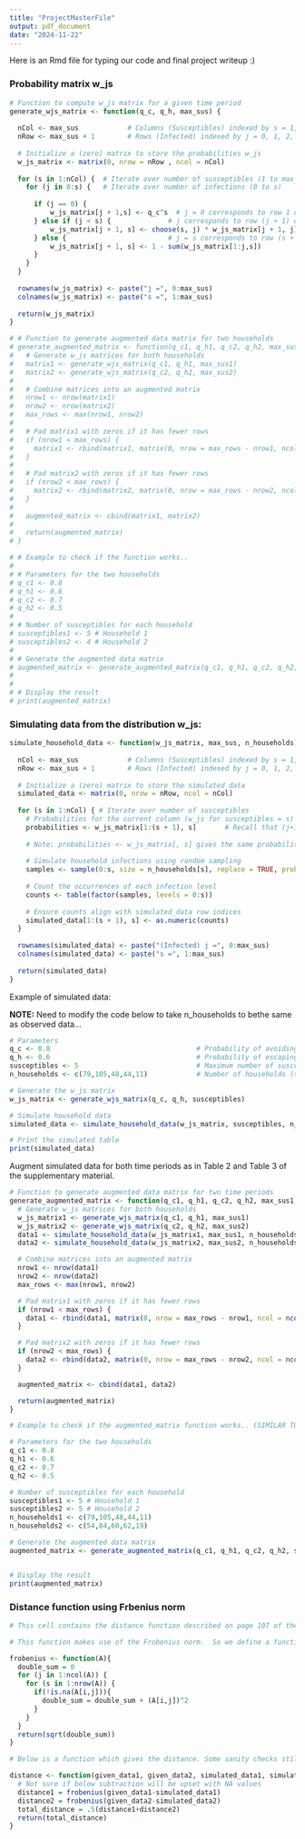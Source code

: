 ```yaml
---
title: "ProjectMasterFile"
output: pdf_document
date: "2024-11-22"
---
```


Here is an Rmd file for typing our code and final project writeup :)

### Probability matrix w_js 


```r
# Function to compute w_js matrix for a given time period
generate_wjs_matrix <- function(q_c, q_h, max_sus) {
  
  nCol <- max_sus            # Columns (Susceptibles) indexed by s = 1, 2, ..., max_sus
  nRow <- max_sus + 1        # Rows (Infected) indexed by j = 0, 1, 2, ..., s
  
  # Initialize a (zero) matrix to store the probabilities w_js
  w_js_matrix <- matrix(0, nrow = nRow , ncol = nCol)
  
  for (s in 1:nCol) {  # Iterate over number of susceptibles (1 to max_sus)
    for (j in 0:s) {   # Iterate over number of infections (0 to s)
      
      if (j == 0) {    
          w_js_matrix[j + 1,s] <- q_c^s  # j = 0 corresponds to row 1 of the w_js matrix
      } else if (j < s) {              # j corresponds to row (j + 1) of the w_js matrix
          w_js_matrix[j + 1, s] <- choose(s, j) * w_js_matrix[j + 1, j] * (q_c * q_h^j)^(s - j)
      } else {                         # j = s corresponds to row (s + 1) of the w_js matrix
          w_js_matrix[j + 1, s] <- 1 - sum(w_js_matrix[1:j,s])
      }
    }
  }
  
  rownames(w_js_matrix) <- paste("j =", 0:max_sus)
  colnames(w_js_matrix) <- paste("s =", 1:max_sus)
  
  return(w_js_matrix)
}
```


```r
# # Function to generate augmented data matrix for two households
# generate_augmented_matrix <- function(q_c1, q_h1, q_c2, q_h2, max_sus1, max_sus2) {
#   # Generate w_js matrices for both households
#   matrix1 <- generate_wjs_matrix(q_c1, q_h1, max_sus1)
#   matrix2 <- generate_wjs_matrix(q_c2, q_h2, max_sus2)
#   
#   # Combine matrices into an augmented matrix
#   nrow1 <- nrow(matrix1)
#   nrow2 <- nrow(matrix2)
#   max_rows <- max(nrow1, nrow2)
#   
#   # Pad matrix1 with zeros if it has fewer rows
#   if (nrow1 < max_rows) {
#     matrix1 <- rbind(matrix1, matrix(0, nrow = max_rows - nrow1, ncol = ncol(matrix1)))
#   }
#   
#   # Pad matrix2 with zeros if it has fewer rows
#   if (nrow2 < max_rows) {
#     matrix2 <- rbind(matrix2, matrix(0, nrow = max_rows - nrow2, ncol = ncol(matrix2)))
#   }
#   
#   augmented_matrix <- cbind(matrix1, matrix2)
#   
#   return(augmented_matrix)
# }
```


```r
# # Example to check if the function works..
# 
# # Parameters for the two households
# q_c1 <- 0.8
# q_h1 <- 0.6
# q_c2 <- 0.7
# q_h2 <- 0.5
# 
# # Number of susceptibles for each household
# susceptibles1 <- 5 # Household 1
# susceptibles2 <- 4 # Household 2
# 
# # Generate the augmented data matrix
# augmented_matrix <- generate_augmented_matrix(q_c1, q_h1, q_c2, q_h2, susceptibles1, susceptibles2)
# 
# 
# # Display the result
# print(augmented_matrix)

```

### Simulating data from the distribution w_js:

```r
simulate_household_data <- function(w_js_matrix, max_sus, n_households) {
  
  nCol <- max_sus            # Columns (Susceptibles) indexed by s = 1, 2, ..., max_sus
  nRow <- max_sus + 1        # Rows (Infected) indexed by j = 0, 1, 2, ..., s
  
  # Initialize a (zero) matrix to store the simulated data
  simulated_data <- matrix(0, nrow = nRow, ncol = nCol)
  
  for (s in 1:nCol) { # Iterate over number of susceptibles
    # Probabilities for the current column (w_js for susceptibles = s)
    probabilities <- w_js_matrix[1:(s + 1), s]       # Recall that (j+1) corresponds to row j of w_js_matrix
    
    # Note: probabilities <- w_js_matrix[, s] gives the same probabilities but of length max_sus, which creates problems in sampling
    
    # Simulate household infections using random sampling
    samples <- sample(0:s, size = n_households[s], replace = TRUE, prob = probabilities)
    
    # Count the occurrences of each infection level
    counts <- table(factor(samples, levels = 0:s))
    
    # Ensure counts align with simulated_data row indices
    simulated_data[1:(s + 1), s] <- as.numeric(counts)
  }
  
  rownames(simulated_data) <- paste("(Infected) j =", 0:max_sus)
  colnames(simulated_data) <- paste("s =", 1:max_sus)
  
  return(simulated_data)
}
```


Example of simulated data:

**NOTE:** Need to modify the code below to take n_households to bethe same as observed data...

```r
# Parameters
q_c <- 0.8                                    # Probability of avoiding community infection
q_h <- 0.6                                    # Probability of escaping household infection
susceptibles <- 5                             # Maximum number of susceptibles in a household
n_households <- c(79,105,48,44,11)            # Number of households (same as observed data)

# Generate the w_js matrix
w_js_matrix <- generate_wjs_matrix(q_c, q_h, susceptibles)

# Simulate household data
simulated_data <- simulate_household_data(w_js_matrix, susceptibles, n_households)

# Print the simulated table
print(simulated_data)
```

Augment simulated data for both time periods as in Table 2 and Table 3 of the supplementary material.

```r
# Function to generate augmented data matrix for two time periods
generate_augmented_matrix <- function(q_c1, q_h1, q_c2, q_h2, max_sus1, max_sus2, n_households1, n_households2) {
  # Generate w_js matrices for both households
  w_js_matrix1 <- generate_wjs_matrix(q_c1, q_h1, max_sus1)
  w_js_matrix2 <- generate_wjs_matrix(q_c2, q_h2, max_sus2)
  data1 <- simulate_household_data(w_js_matrix1, max_sus1, n_households1)
  data2 <- simulate_household_data(w_js_matrix2, max_sus2, n_households2)

  # Combine matrices into an augmented matrix
  nrow1 <- nrow(data1)
  nrow2 <- nrow(data2)
  max_rows <- max(nrow1, nrow2)

  # Pad matrix1 with zeros if it has fewer rows
  if (nrow1 < max_rows) {
    data1 <- rbind(data1, matrix(0, nrow = max_rows - nrow1, ncol = ncol(data1)))
  }

  # Pad matrix2 with zeros if it has fewer rows
  if (nrow2 < max_rows) {
    data2 <- rbind(data2, matrix(0, nrow = max_rows - nrow2, ncol = ncol(data2)))
  }

  augmented_matrix <- cbind(data1, data2)

  return(augmented_matrix)
}
```


```r
# Example to check if the augmented_matrix function works.. (SIMILAR TO TABLE 2)

# Parameters for the two households
q_c1 <- 0.8
q_h1 <- 0.6
q_c2 <- 0.7
q_h2 <- 0.5

# Number of susceptibles for each household
susceptibles1 <- 5 # Household 1
susceptibles2 <- 5 # Household 2
n_households1 <- c(79,105,48,44,11)
n_households2 <- c(54,84,60,62,19)

# Generate the augmented data matrix
augmented_matrix <- generate_augmented_matrix(q_c1, q_h1, q_c2, q_h2, susceptibles1, susceptibles2,n_households1, n_households2)


# Display the result
print(augmented_matrix)

```

### Distance function using Frbenius norm

```r
# This cell contains the distance function described on page 107 of the paper.

# This function makes use of the Frobenius norm.  So we define a function which takes the Frobenius norm.

frobenius <- function(A){
  double_sum = 0
  for (j in 1:ncol(A)) {
    for (s in 1:nrow(A)) {
      if(!is.na(A[i,j])){
        double_sum = double_sum + (A[i,j])^2
      }
    }
  }
  return(sqrt(double_sum))
}

# Below is a function which gives the distance. Some sanity checks still need to be added. For instance checking that the matrices input are the same size.

distance <- function(given_data1, given_data2, simulated_data1, simulated_data2){
  # Not sure if below subtraction will be upset with NA values
  distance1 = frobenius(given_data1-simulated_data1)
  distance2 = frobenius(given_data2-simulated_data2)
  total_distance = .5(distance1+distance2)
  return(total_distance)
}


```




